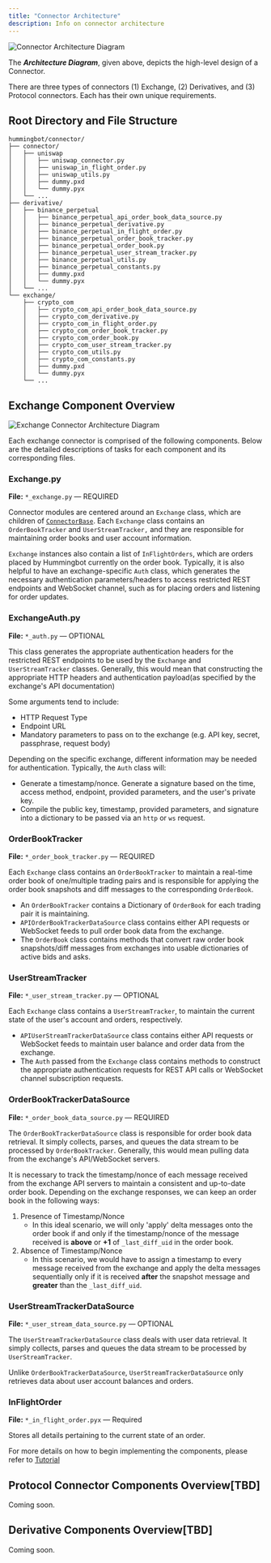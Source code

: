 ```yaml
---
title: "Connector Architecture"
description: Info on connector architecture
---
```



![Connector Architecture Diagram](/img/connector-architecture-diagram.svg)

The **_Architecture Diagram_**, given above, depicts the high-level design of a Connector.

There are three types of connectors (1) Exchange, (2) Derivatives, and (3) Protocol connectors. Each has their own unique
requirements.

## Root Directory and File Structure

```
hummingbot/connector/
├── connector/
│   ├── uniswap
│   │   ├── uniswap_connector.py
│   │   ├── uniswap_in_flight_order.py
│   │   ├── uniswap_utils.py
│   │   ├── dummy.pxd
│   │   └── dummy.pyx
│   └── ...
├── derivative/
│   ├── binance_perpetual
│   │   ├── binance_perpetual_api_order_book_data_source.py
│   │   ├── binance_perpetual_derivative.py
│   │   ├── binance_perpetual_in_flight_order.py
│   │   ├── binance_perpetual_order_book_tracker.py
│   │   ├── binance_perpetual_order_book.py
│   │   ├── binance_perpetual_user_stream_tracker.py
│   │   ├── binance_perpetual_utils.py
│   │   ├── binance_perpetual_constants.py
│   │   ├── dummy.pxd
│   │   └── dummy.pyx
│   └── ...
└── exchange/
    ├── crypto_com
    │   ├── crypto_com_api_order_book_data_source.py
    │   ├── crypto_com_derivative.py
    │   ├── crypto_com_in_flight_order.py
    │   ├── crypto_com_order_book_tracker.py
    │   ├── crypto_com_order_book.py
    │   ├── crypto_com_user_stream_tracker.py
    │   ├── crypto_com_utils.py
    │   ├── crypto_com_constants.py
    │   ├── dummy.pxd
    │   └── dummy.pyx
    └── ...
```

## Exchange Component Overview

![Exchange Connector Architecture Diagram](/img/exchange-connector-architecture-diagram.svg)

Each exchange connector is comprised of the following components.
Below are the detailed descriptions of tasks for each component and its corresponding files.

### Exchange.py

**File:** `*_exchange.py` — REQUIRED

Connector modules are centered around an `Exchange` class, which are children of [`ConnectorBase`](https://github.com/CoinAlpha/hummingbot/blob/master/hummingbot/connector/connector_base.pyx).
Each `Exchange` class contains an `OrderBookTracker` and `UserStreamTracker,` and they are responsible for maintaining order books and user account information.

`Exchange` instances also contain a list of `InFlightOrders`, which are orders placed by Hummingbot currently on the order book.
Typically, it is also helpful to have an exchange-specific `Auth` class, which generates the necessary authentication parameters/headers to access restricted REST endpoints and WebSocket channel, such as for placing orders and listening for order updates.

### ExchangeAuth.py

**File:** `*_auth.py` — OPTIONAL

This class generates the appropriate authentication headers for the restricted REST endpoints to be used by the `Exchange` and `UserStreamTracker` classes.
Generally, this would mean that constructing the appropriate HTTP headers and authentication payload(as specified by the exchange's API documentation)

Some arguments tend to include:

- HTTP Request Type
- Endpoint URL
- Mandatory parameters to pass on to the exchange (e.g. API key, secret, passphrase, request body)

Depending on the specific exchange, different information may be needed for authentication. Typically, the `Auth` class will:

- Generate a timestamp/nonce.
  Generate a signature based on the time, access method, endpoint, provided parameters, and the user's private key.
- Compile the public key, timestamp, provided parameters, and signature into a dictionary to be passed via an `http` or `ws` request.

<Callout
  type="note"
  body="This module is typically required for centralized exchange only. Generally, auth for DEXs is handled by the respective wallet."
/>

### OrderBookTracker

**File:** `*_order_book_tracker.py` — REQUIRED

Each `Exchange` class contains an `OrderBookTracker` to maintain a real-time order book of one/multiple trading pairs and is responsible for applying the order book snapshots and diff messages to the corresponding `OrderBook`.

- An `OrderBookTracker` contains a Dictionary of `OrderBook` for each trading pair it is maintaining.
- `APIOrderBookTrackerDataSource` class contains either API requests or WebSocket feeds to pull order book data from the exchange.
- The `OrderBook` class contains methods that convert raw order book snapshots/diff messages from exchanges into usable dictionaries of active bids and asks.

### UserStreamTracker

**File:** `*_user_stream_tracker.py` — OPTIONAL

Each `Exchange` class contains a `UserStreamTracker`, to maintain the current state of the user's account and orders, respectively.

- `APIUserStreamTrackerDataSource` class contains either API requests or WebSocket feeds to maintain user balance and order data from the exchange.
- The `Auth` passed from the `Exchange` class contains methods to construct the appropriate authentication requests for REST API calls or WebSocket channel subscription requests.

### OrderBookTrackerDataSource

**File:** `*_order_book_data_source.py` — REQUIRED

The `OrderBookTrackerDataSource` class is responsible for order book data retrieval. It simply collects, parses, and queues the data stream to be processed by `OrderBookTracker`. Generally, this would mean pulling data from the exchange's API/WebSocket servers.

It is necessary to track the timestamp/nonce of each message received from the exchange API servers to maintain a consistent and up-to-date order book. Depending on the exchange responses, we can keep an order book in the following ways:

1. Presence of Timestamp/Nonce
   - In this ideal scenario, we will only 'apply' delta messages onto the order book if and only if the timestamp/nonce of the message received is **above** or **+1** of `_last_diff_uid` in the order book.
2. Absence of Timestamp/Nonce
   - In this scenario, we would have to assign a timestamp to every message received from the exchange and apply the delta messages sequentially only if it is received **after** the snapshot message and **greater** than the `_last_diff_uid`.

<Callout
  type="note"
  body="It is important that the order book being maintained reflects all changes and is consistent with the order book on the exchange. As a safeguard/fallback, in the event when Hummingbot is unable to adequately maintain the order book, executing periodic order book snapshot requests can help to ensure that any deltas missed would be corrected."
/>

### UserStreamTrackerDataSource

**File:** `*_user_stream_data_source.py` — OPTIONAL

The `UserStreamTrackerDataSource` class deals with user data retrieval. It simply collects, parses and queues the data stream to be processed by `UserStreamTracker`.

Unlike `OrderBookTrackerDataSource`, `UserStreamTrackerDataSource` only retrieves data about user account balances and orders.

### InFlightOrder

**File:** `*_in_flight_order.pyx` — Required

Stores all details pertaining to the current state of an order.

<Callout
  type="note"
  body="It is important to keep a consistent and accurate state of all active orders placed by the user. This ensures that the strategies are given the correct information and are able to perform their tasks accordingly."
/>

For more details on how to begin implementing the components, please refer to [Tutorial](/developer/exchange-connector-tutorial/)

## Protocol Connector Components Overview\[TBD\]

Coming soon.

## Derivative Components Overview\[TBD\]

Coming soon.
